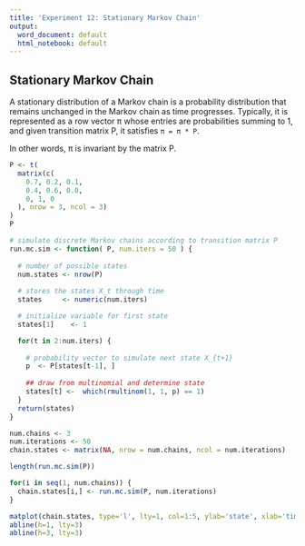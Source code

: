 ```yaml
---
title: 'Experiment 12: Stationary Markov Chain'
output:
  word_document: default
  html_notebook: default
---
```


## Stationary Markov Chain

A stationary distribution of a Markov chain is a probability distribution that remains unchanged in the Markov chain as time progresses. Typically, it is represented as a row vector π whose entries are probabilities summing to 1, and given transition matrix P, it satisfies `π = π * P`.

In other words, π is invariant by the matrix P.

```r
P <- t(
  matrix(c(
    0.7, 0.2, 0.1,
    0.4, 0.6, 0.0,
    0, 1, 0
  ), nrow = 3, ncol = 3)
)
P
```

```r
# simulate discrete Markov chains according to transition matrix P
run.mc.sim <- function( P, num.iters = 50 ) {
  
  # number of possible states
  num.states <- nrow(P)
  
  # stores the states X_t through time
  states     <- numeric(num.iters)

  # initialize variable for first state 
  states[1]    <- 1

  for(t in 2:num.iters) {
    
    # probability vector to simulate next state X_{t+1}
    p  <- P[states[t-1], ]
    
    ## draw from multinomial and determine state
    states[t] <-  which(rmultinom(1, 1, p) == 1)
  }
  return(states)
}
```


```r
num.chains <- 3
num.iterations <- 50
chain.states <- matrix(NA, nrow = num.chains, ncol = num.iterations)
```

```r
length(run.mc.sim(P))
```


```r
for(i in seq(1, num.chains)) {
  chain.states[i,] <- run.mc.sim(P, num.iterations)
}
```

```r
matplot(chain.states, type='l', lty=1, col=1:5, ylab='state', xlab='time')
abline(h=1, lty=3)
abline(h=3, lty=3)
```